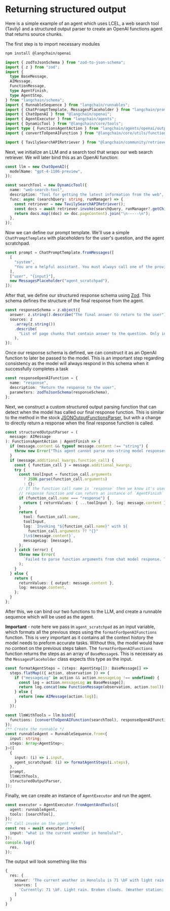 # Returning structured output

Here is a simple example of an agent which uses LCEL, a web search tool (Tavily) and a structured output parser to create an OpenAI functions agent that returns source chunks.

The first step is to import necessary modules


<IntegrationInstallTooltip></IntegrationInstallTooltip>

```bash npm2yarn
npm install @langchain/openai
```

```typescript
import { zodToJsonSchema } from "zod-to-json-schema";
import { z } from "zod";
import {
  type BaseMessage,
  AIMessage,
  FunctionMessage,
  type AgentFinish,
  type AgentStep,
} from "langchain/schema";
import { RunnableSequence } from "langchain/runnables";
import { ChatPromptTemplate, MessagesPlaceholder } from "langchain/prompts";
import { ChatOpenAI } from "@langchain/openai";
import { AgentExecutor } from "langchain/agents";
import { DynamicTool } from "@langchain/core/tools";
import type { FunctionsAgentAction } from "langchain/agents/openai/output_parser";
import { convertToOpenAIFunction } from "@langchain/core/utils/function_calling";

import { TavilySearchAPIRetriever } from "@langchain/community/retrievers/tavily_search_api";
```

Next, we initialize an LLM and a search tool that wraps our web search retriever. We will later bind this as an OpenAI function:

```typescript
const llm = new ChatOpenAI({
  modelName: "gpt-4-1106-preview",
});

const searchTool = new DynamicTool({
  name: "web-search-tool",
  description: "Tool for getting the latest information from the web",
  func: async (searchQuery: string, runManager) => {
    const retriever = new TavilySearchAPIRetriever();
    const docs = await retriever.invoke(searchQuery, runManager?.getChild());
    return docs.map((doc) => doc.pageContent).join("\n-----\n");
  },
});
```

Now we can define our prompt template. We'll use a simple `ChatPromptTemplate` with placeholders for the user's question, and the agent scratchpad.

```typescript
const prompt = ChatPromptTemplate.fromMessages([
  [
    "system",
    "You are a helpful assistant. You must always call one of the provided tools.",
  ],
  ["user", "{input}"],
  new MessagesPlaceholder("agent_scratchpad"),
]);
```

After that, we define our structured response schema using [Zod](https://zod.dev). This schema defines the structure of the final response from the agent.

```typescript
const responseSchema = z.object({
  answer: z.string().describe("The final answer to return to the user"),
  sources: z
    .array(z.string())
    .describe(
      "List of page chunks that contain answer to the question. Only include a page chunk if it contains relevant information"
    ),
});
```

Once our response schema is defined, we can construct it as an OpenAI function to later be passed to the model.
This is an important step regarding consistency as the model will always respond in this schema when it successfully completes a task

```typescript
const responseOpenAIFunction = {
  name: "response",
  description: "Return the response to the user",
  parameters: zodToJsonSchema(responseSchema),
};
```

Next, we construct a custom structured output parsing function that can detect when the model has called our final response function.
This is similar to the method in the stock [JSONOutputFunctionsParser](https://api.js.langchain.com/classes/langchain_output_parsers.JsonOutputFunctionsParser.html),
but with a change to directly return a response when the final response function is called.

```typescript
const structuredOutputParser = (
  message: AIMessage
): FunctionsAgentAction | AgentFinish => {
  if (message.content && typeof message.content !== "string") {
    throw new Error("This agent cannot parse non-string model responses.");
  }
  if (message.additional_kwargs.function_call) {
    const { function_call } = message.additional_kwargs;
    try {
      const toolInput = function_call.arguments
        ? JSON.parse(function_call.arguments)
        : {};
      // If the function call name is `response` then we know it's used our final
      // response function and can return an instance of `AgentFinish`
      if (function_call.name === "response") {
        return { returnValues: { ...toolInput }, log: message.content };
      }
      return {
        tool: function_call.name,
        toolInput,
        log: `Invoking "${function_call.name}" with ${
          function_call.arguments ?? "{}"
        }\n${message.content}`,
        messageLog: [message],
      };
    } catch (error) {
      throw new Error(
        `Failed to parse function arguments from chat model response. Text: "${function_call.arguments}". ${error}`
      );
    }
  } else {
    return {
      returnValues: { output: message.content },
      log: message.content,
    };
  }
};
```

After this, we can bind our two functions to the LLM, and create a runnable sequence which will be used as the agent.

**Important** - note here we pass in `agent_scratchpad` as an input variable, which formats all the previous steps using the `formatForOpenAIFunctions` function.
This is very important as it contains all the context history the model needs to preform accurate tasks. Without this, the model would have no context on the previous steps taken.
The `formatForOpenAIFunctions` function returns the steps as an array of `BaseMessage`s. This is necessary as the `MessagesPlaceholder` class expects this type as the input.

```typescript
const formatAgentSteps = (steps: AgentStep[]): BaseMessage[] =>
  steps.flatMap(({ action, observation }) => {
    if ("messageLog" in action && action.messageLog !== undefined) {
      const log = action.messageLog as BaseMessage[];
      return log.concat(new FunctionMessage(observation, action.tool));
    } else {
      return [new AIMessage(action.log)];
    }
  });

const llmWithTools = llm.bind({
  functions: [convertToOpenAIFunction(searchTool), responseOpenAIFunction],
});
/** Create the runnable */
const runnableAgent = RunnableSequence.from<{
  input: string;
  steps: Array<AgentStep>;
}>([
  {
    input: (i) => i.input,
    agent_scratchpad: (i) => formatAgentSteps(i.steps),
  },
  prompt,
  llmWithTools,
  structuredOutputParser,
]);
```

Finally, we can create an instance of `AgentExecutor` and run the agent.

```typescript
const executor = AgentExecutor.fromAgentAndTools({
  agent: runnableAgent,
  tools: [searchTool],
});
/** Call invoke on the agent */
const res = await executor.invoke({
  input: "what is the current weather in honolulu?",
});
console.log({
  res,
});
```

The output will look something like this

```typescript
{
  res: {
    answer: 'The current weather in Honolulu is 71 \bF with light rain and broken clouds.',
    sources: [
      'Currently: 71 \bF. Light rain. Broken clouds. (Weather station: Honolulu International Airport, USA). See more current weather'
    ]
  }
}
```
